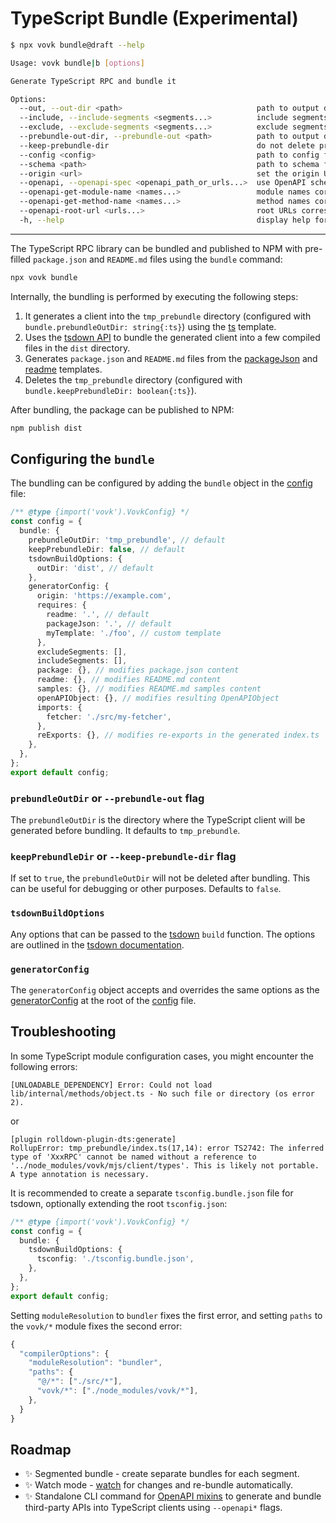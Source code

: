 
# TypeScript Bundle (Experimental)

```sh filename="Quick CLI Ref"
$ npx vovk bundle@draft --help

Usage: vovk bundle|b [options]

Generate TypeScript RPC and bundle it

Options:
  --out, --out-dir <path>                              path to output directory for bundle
  --include, --include-segments <segments...>          include segments
  --exclude, --exclude-segments <segments...>          exclude segments
  --prebundle-out-dir, --prebundle-out <path>          path to output directory for prebundle
  --keep-prebundle-dir                                 do not delete prebundle directory after bundling
  --config <config>                                    path to config file
  --schema <path>                                      path to schema folder (default: .vovk-schema)
  --origin <url>                                       set the origin URL for the generated client
  --openapi, --openapi-spec <openapi_path_or_urls...>  use OpenAPI schema instead of Vovk schema
  --openapi-get-module-name <names...>                 module names corresponding to the index of --openapi option
  --openapi-get-method-name <names...>                 method names corresponding to the index of --openapi option
  --openapi-root-url <urls...>                         root URLs corresponding to the index of --openapi option
  -h, --help                                           display help for command
```

-----

The TypeScript RPC library can be bundled and published to NPM with pre-filled `package.json` and `README.md` files using the `bundle` command:

```sh npm2yarn
npx vovk bundle
```

Internally, the bundling is performed by executing the following steps:

1. It generates a client into the `tmp_prebundle` directory (configured with `bundle.prebundleOutDir: string{:ts}`) using the [ts](/templates#ts) template.
2. Uses the [tsdown API](https://tsdown.dev/) to bundle the generated client into a few compiled files in the `dist` directory.
3. Generates `package.json` and `README.md` files from the [packageJson](/templates#packagejson) and [readme](/templates#readme) templates.
4. Deletes the `tmp_prebundle` directory (configured with `bundle.keepPrebundleDir: boolean{:ts}`).

After bundling, the package can be published to NPM:

```sh npm2yarn
npm publish dist
```

## Configuring the `bundle`

The bundling can be configured by adding the `bundle` object in the [config](/config) file:

```ts filename="vovk.config.mjs"
/** @type {import('vovk').VovkConfig} */
const config = {
  bundle: {
    prebundleOutDir: 'tmp_prebundle', // default
    keepPrebundleDir: false, // default
    tsdownBuildOptions: {
      outDir: 'dist', // default
    },
    generatorConfig: {
      origin: 'https://example.com',
      requires: {
        readme: '.', // default
        packageJson: '.', // default
        myTemplate: './foo', // custom template
      },
      excludeSegments: [],
      includeSegments: [],
      package: {}, // modifies package.json content
      readme: {}, // modifies README.md content
      samples: {}, // modifies README.md samples content
      openAPIObject: {}, // modifies resulting OpenAPIObject
      imports: {
        fetcher: './src/my-fetcher',
      },
      reExports: {}, // modifies re-exports in the generated index.ts
    },
  },
};
export default config;
```

### `prebundleOutDir` or `--prebundle-out` flag

The `prebundleOutDir` is the directory where the TypeScript client will be generated before bundling. It defaults to `tmp_prebundle`.

### `keepPrebundleDir` or `--keep-prebundle-dir` flag

If set to `true`, the `prebundleOutDir` will not be deleted after bundling. This can be useful for debugging or other purposes. Defaults to `false`.

### `tsdownBuildOptions`

Any options that can be passed to the [tsdown](https://tsdown.dev/) `build` function. The options are outlined in the [tsdown documentation](https://tsdown.ru/reference/config-options).

### `generatorConfig`

The `generatorConfig` object accepts and overrides the same options as the [generatorConfig](/config#generatorconfig) at the root of the [config](/config) file.

## Troubleshooting

In some TypeScript module configuration cases, you might encounter the following errors:

```
[UNLOADABLE_DEPENDENCY] Error: Could not load lib/internal/methods/object.ts - No such file or directory (os error 2).
```

or

```
[plugin rolldown-plugin-dts:generate]
RollupError: tmp_prebundle/index.ts(17,14): error TS2742: The inferred type of 'XxxRPC' cannot be named without a reference to '../node_modules/vovk/mjs/client/types'. This is likely not portable. A type annotation is necessary.
```

It is recommended to create a separate `tsconfig.bundle.json` file for tsdown, optionally extending the root `tsconfig.json`:

```ts filename="vovk.config.mjs"
/** @type {import('vovk').VovkConfig} */
const config = {
  bundle: {
    tsdownBuildOptions: {
      tsconfig: './tsconfig.bundle.json',
    },
  },
};
export default config;
```

Setting `moduleResolution` to `bundler` fixes the first error, and setting `paths` to the `vovk/*` module fixes the second error:

```ts filename="tsconfig.bundle.json" {3,6}
{
  "compilerOptions": {
    "moduleResolution": "bundler",
    "paths": {
      "@/*": ["./src/*"],
      "vovk/*": ["./node_modules/vovk/*"],
    },
  }
}
```

## Roadmap

- ✨ Segmented bundle - create separate bundles for each segment.
- ✨ Watch mode - [watch](https://tsdown.dev/reference/api/Interface.Options#watch) for changes and re-bundle automatically.
- ✨ Standalone CLI command for [OpenAPI mixins](/codegen) to generate and bundle third-party APIs into TypeScript clients using `--openapi*` flags.